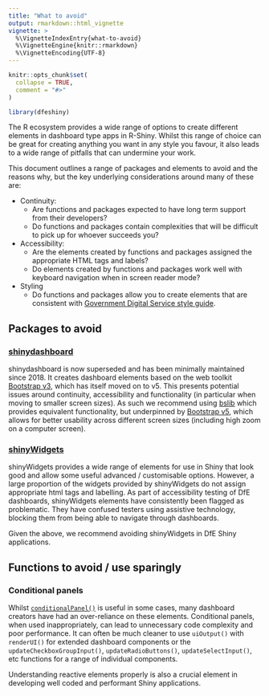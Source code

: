 ```yaml
---
title: "What to avoid"
output: rmarkdown::html_vignette
vignette: >
  %\VignetteIndexEntry{what-to-avoid}
  %\VignetteEngine{knitr::rmarkdown}
  %\VignetteEncoding{UTF-8}
---
```


```r
knitr::opts_chunk$set(
  collapse = TRUE,
  comment = "#>"
)
```

```r
library(dfeshiny)
```

The R ecosystem provides a wide range of options to create different elements in dashboard type 
apps in R-Shiny. Whilst this range of choice can be great for creating anything you want in any 
style you favour, it also leads to a wide range of pitfalls that can undermine your work.

This document outlines a range of packages and elements to avoid and the reasons why, but the key
underlying considerations around many of these are:

- Continuity: 
  - Are functions and packages expected to have long term support from their developers?
  - Do functions and packages contain complexities that will be difficult to pick up for whoever 
  succeeds you?
- Accessibility:
  - Are the elements created by functions and packages assigned the appropriate HTML tags and 
  labels?
  - Do elements created by functions and packages work well with keyboard navigation when in 
  screen reader mode?
- Styling
  - Do functions and packages allow you to create elements that are consistent with [Government Digital Service style guide](https://www.gov.uk/guidance/style-guide).
  
  
## Packages to avoid

### [shinydashboard](https://rstudio.github.io/shinydashboard/index.html)

shinydashboard is now superseded and has been minimally maintained since 2018. It creates dashboard
elements based on the web toolkit [Bootstrap v3](https://getbootstrap.com/docs/3.3/), which has 
itself moved on to v5. This presents potential issues around continuity, accessibility and 
functionality (in particular when moving to smaller screen sizes). As such we recommend using 
[bslib](https://rstudio.github.io/bslib/) which provides equivalent functionality, but underpinned 
by [Bootstrap v5](https://getbootstrap.com/docs/5.3/getting-started/introduction/), which allows 
for better usability across different screen sizes (including high zoom on a computer screen).

### [shinyWidgets](https://dreamrs.github.io/shinyWidgets/index.html)

shinyWidgets provides a wide range of elements for use in Shiny that look good and allow some 
useful advanced / customisable options. However, a large proportion of the widgets provided by 
shinyWidgets do not assign appropriate html tags and labelling. As part of accessibility testing of
DfE dashboards, shinyWidgets elements have consistently been flagged as problematic. They have
confused testers using assistive technology, blocking them from being able to navigate through
dashboards.

Given the above, we recommend avoiding shinyWidgets in DfE Shiny applications.

## Functions to avoid / use sparingly

### Conditional panels

Whilst [`conditionalPanel()`](https://shiny.posit.co/r/reference/shiny/1.4.0/conditionalpanel.html) 
is useful in some cases, many dashboard creators have had an over-reliance on these elements. 
Conditional panels, when used inappropriately, can lead to unnecessary code complexity and poor 
performance. It can often be much cleaner to use `uiOutput()` with `renderUI()` for extended 
dashboard components or the `updateCheckboxGroupInput()`, `updateRadioButtons()`, 
`updateSelectInput()`, etc functions for a range of individual components.

Understanding reactive elements properly is also a crucial element in developing well coded and 
performant Shiny applications.
